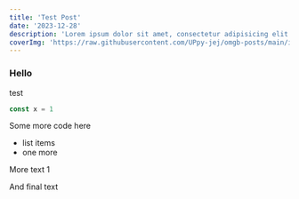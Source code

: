 ```yaml
---
title: 'Test Post'
date: '2023-12-28'
description: 'Lorem ipsum dolor sit amet, consectetur adipisicing elit. Ab beatae dicta dolore harum incidunt ipsam, magnam modi molestiae nemo neque nostrum nulla odit officia porro praesentium quo, ratione vitae voluptate'
coverImg: 'https://raw.githubusercontent.com/UPpy-jej/omgb-posts/main/images/liberty1.png'
---
```


### Hello
test
```ts
const x = 1
```

Some more code here
- list items
- one more

More text 1

<CustomImage src="https://raw.githubusercontent.com/UPpy-jej/omgb-posts/main/images/liberty1.png" alt="Liberty Statue" />

And final text

